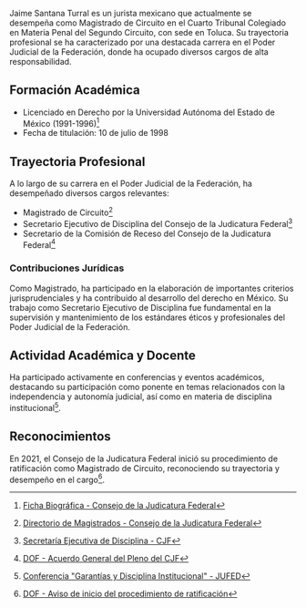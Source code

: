 Jaime Santana Turral es un jurista mexicano que actualmente se desempeña como Magistrado de Circuito en el Cuarto Tribunal Colegiado en Materia Penal del Segundo Circuito, con sede en Toluca. Su trayectoria profesional se ha caracterizado por una destacada carrera en el Poder Judicial de la Federación, donde ha ocupado diversos cargos de alta responsabilidad.

## Formación Académica

- Licenciado en Derecho por la Universidad Autónoma del Estado de México (1991-1996)[^1]
- Fecha de titulación: 10 de julio de 1998

## Trayectoria Profesional

A lo largo de su carrera en el Poder Judicial de la Federación, ha desempeñado diversos cargos relevantes:

- Magistrado de Circuito[^2]
- Secretario Ejecutivo de Disciplina del Consejo de la Judicatura Federal[^3]
- Secretario de la Comisión de Receso del Consejo de la Judicatura Federal[^4]

### Contribuciones Jurídicas

Como Magistrado, ha participado en la elaboración de importantes criterios jurisprudenciales y ha contribuido al desarrollo del derecho en México. Su trabajo como Secretario Ejecutivo de Disciplina fue fundamental en la supervisión y mantenimiento de los estándares éticos y profesionales del Poder Judicial de la Federación.

## Actividad Académica y Docente

Ha participado activamente en conferencias y eventos académicos, destacando su participación como ponente en temas relacionados con la independencia y autonomía judicial, así como en materia de disciplina institucional[^5].

## Reconocimientos

En 2021, el Consejo de la Judicatura Federal inició su procedimiento de ratificación como Magistrado de Circuito, reconociendo su trayectoria y desempeño en el cargo[^6].

[^1]: [Ficha Biográfica - Consejo de la Judicatura Federal](https://w3.cjf.gob.mx/sevie_page/Fichas/FichasJueMag/24486.html)
[^2]: [Directorio de Magistrados - Consejo de la Judicatura Federal](https://www.cjf.gob.mx/Directorios/lstfundep.aspx)
[^3]: [Secretaría Ejecutiva de Disciplina - CJF](https://www.cjf.gob.mx/Transparencia/resources/documentos/normativa/compendioPAT/SED_PAT_2020.pdf)
[^4]: [DOF - Acuerdo General del Pleno del CJF](https://www.dof.gob.mx/nota_detalle.php?codigo=5581883)
[^5]: [Conferencia "Garantías y Disciplina Institucional" - JUFED](https://twitter.com/jufed_org/status/1674450970342838272)
[^6]: [DOF - Aviso de inicio del procedimiento de ratificación](https://www.dof.gob.mx/nota_detalle.php?codigo=5633407)
